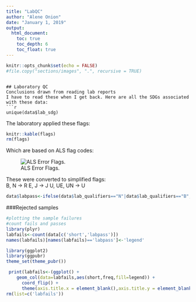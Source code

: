 ```yaml
---
title: "LabQC"
author: "Alene Onion"
date: "January 1, 2019"
output:
  html_document:
    toc: true
    toc_depth: 6
    toc_float: true
---
```


```r
knitr::opts_chunk$set(echo = FALSE)
#file.copy("sections/images", ".", recursive = TRUE)
```
```

## Laboratory QC
Conclusions drawn from reading lab reports  
I have to read these when I get back. Here are all the SDGs associated with these data:  
```r
unique(data$lab_sdg)
```

The laboratory applied these flags: 
```r
knitr::kable(flags)
rm(flags)
```

Which are based on ALS flag codes:  

![ALS Error Flags.](sections/data/ALSflags.png)

These were converted to simplified flags:  
B, N  -> R
E, J  -> J
U, UE, UN  -> U

```r
data$labpass<-ifelse(data$lab_qualifiers=="N"|data$lab_qualifiers=="B","R",ifelse(data$lab_qualifiers=="U"|data$lab_qualifiers=="UE"|data$lab_qualifiers=="UN","U",ifelse(data$lab_qualifiers=="J"|data$lab_qualifiers=="E","J","A")))
```

###Rejected samples
```r
#plotting the sample failures
#count fails and passes
library(plyr)
labfails<-count(data[c('short','labpass')])
names(labfails)[names(labfails)=='labpass']<-'legend'

library(ggplot2)
library(ggpubr)
theme_set(theme_pubr())

 print(labfails<-(ggplot() +
    geom_col(data=labfails,aes(short,freq,fill=legend)) +
      coord_flip() +
      theme(axis.title.x = element_blank(),axis.title.y = element_blank())))
rm(list=c('labfails'))
```